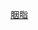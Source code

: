 {{userbox
| float    = left
| border-c = #000
| border-s = 1
| id       = [[File:Rouge-Admin JollyRoger.svg|60px]]
| id-c     = #fff
| id-fc    = #000
| id-s     = 12
| info     = 這個用戶是<br>'''[[Wikipedia:胭脂派管理員|<span style="color:white">胭脂派管理員</span>]]'''
| info-c   = #F00
| info-fc  = #fff
| info-s   = 10
| info-op  = text-align:center;
}}<noinclude>
[[Category:维基媒体用户框模板|胭脂]]
</noinclude>